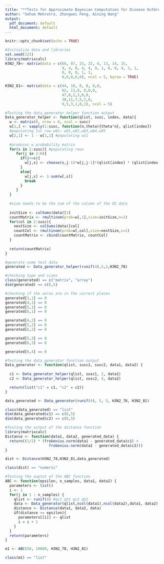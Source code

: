 ---
title: "**Tests for Approximate Bayesian Computation for Disease Outbreaks**"
author: "Sohum Mehrotra, Zhongwei Peng, Aining Wang"
output:
  pdf_document: default
  html_document: default
---

```{r setup, include=FALSE}
knitr::opts_chunk$set(echo = TRUE)
```

```{r}
#Initialize data and libraries
set.seed(123)
library(matrixcalc)
H3N2_78<- matrix(data = c(66, 87, 25, 22, 4, 13, 14, 15,
                          9, 4, 0, 4, 4, 9, 1, 0, 0, 4, 3, 1,
                          0, 0, 0, 1, 1,
                          0,0,0,0,0), ncol = 5, byrow = TRUE)

H3N2_81<- matrix(data = c(44, 10, 0, 0, 0,0,
                          62, 13,9, 0,0,0,
                          47,8,2,3,0,0,
                          38,11,7,5,1,0,
                          9,5,3,1,0,1), ncol = 5)
```



```{r}
#Testing the data_generator_helper function output
Data_generator_helper <- function(qlist, susc, index, data){
  w <- matrix(0, nrow = 6, ncol = susc)
  w[1,] <- sapply(1:susc, function(n,theta){theta^n}, qlist[index]) 
  #populating 1st row w0s: w01,w02,w03,w04,w05
  w[2,1] <- 1 - w[1,1] #populating w11
  
  #produces w probability matrix
  for(s in 2:susc){ #populating rows
     for(j in 2:6){
       if(j<=s){
         w[j,s] <- choose(s,j-1)*w[j,j-1]*(qlist[index] * (qlist[index-1]^(j-1)))^(s-j+1)
       }
       else{
         w[j,s] <- 1-sum(w[,s])
         break
       }
     }
  }
  
  #size needs to be the sum of the column of the OG data
  
  initSize <- colSums(data)[1]
  countMatrix <- rmultinom(prob=w[,1],size=initSize,n=1)
  for(col in 2:susc){
    nextSize <- colSums(data)[col]
    countCol <- rmultinom(prob=w[,col],size=nextSize,n=1)
    countMatrix <- cbind(countMatrix, countCol)
  }
  
  return(countMatrix)
}

#generate some test data
generated <- Data_generator_helper(runif(4),5,2,H3N2_78)

#checking type and sizes
class(generated) == c("matrix", "array")
dim(generated) == c(6,5)

#checking if the zeros are in the correct places
generated[3,1] == 0
generated[4,1] == 0
generated[5,1] == 0
generated[6,1] == 0

generated[4,2] == 0
generated[5,2] == 0
generated[6,2] == 0

generated[5,3] == 0
generated[6,3] == 0

generated[6,4] == 0
```

```{r}
#Testing the data_generator function output
Data_generator <- function(qlist, susc1, susc2, data1, data2) {
  
  c1 <- Data_generator_helper(qlist, susc1, 2, data1)
  c2 <- Data_generator_helper(qlist, susc2, 4, data2)

  return(list("c1" = c1, "c2" = c2))
}

data_generated <- Data_generator(runif(4), 5, 5, H3N2_78, H3N2_81)

class(data_generated) == "list"
dim(data_generated$c1) == c(6,5)
dim(data_generated$c2) == c(6,5)
```

```{r}
#Testing the output of the distance function
library(matrixcalc)
Distance <- function(data1, data2, generated_data) {
  return((1/2) * (frobenius.norm(data1 - generated_data$c1) + 
                    frobenius.norm(data2 - generated_data$c2)))
}

dist <- Distance(H3N2_78,H3N2_81,data_generated)

class(dist) == "numeric"
```

```{r}
#Testing the ouptut of the ABC function
ABC <- function(epsilon, n_samples, data1, data2) {
  parameters <- list()
  i <- 1
  for(j in 1 : n_samples) {
    qlist <- runif(4) #qc1 qh1 qc2 qh2
    data <- Data_generator(qlist,ncol(data1),ncol(data2),data1, data2)
    distance <- Distance(data1, data2, data)
    if(distance <= epsilon){
      parameters[[i]] <- qlist
      i = i + 1
    }
  }
  return(parameters)
}

m1 <- ABC(50, 10000, H3N2_78, H3N2_81)

class(m1) == "list"
```